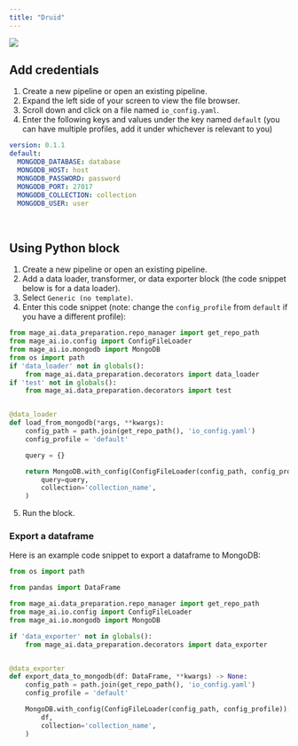 ```yaml
---
title: "Druid"
---
```


![](https://upload.wikimedia.org/wikipedia/commons/thumb/9/93/MongoDB_Logo.svg/2560px-MongoDB_Logo.svg.png)

## Add credentials

1. Create a new pipeline or open an existing pipeline.
2. Expand the left side of your screen to view the file browser.
3. Scroll down and click on a file named `io_config.yaml`.
4. Enter the following keys and values under the key named `default` (you can
   have multiple profiles, add it under whichever is relevant to you)

```yaml
version: 0.1.1
default:
  MONGODB_DATABASE: database
  MONGODB_HOST: host
  MONGODB_PASSWORD: password
  MONGODB_PORT: 27017
  MONGODB_COLLECTION: collection
  MONGODB_USER: user
```

<br />

## Using Python block


1. Create a new pipeline or open an existing pipeline.
2. Add a data loader, transformer, or data exporter block (the code snippet
   below is for a data loader).
3. Select `Generic (no template)`.
4. Enter this code snippet (note: change the `config_profile` from `default` if
   you have a different profile):

```python
from mage_ai.data_preparation.repo_manager import get_repo_path
from mage_ai.io.config import ConfigFileLoader
from mage_ai.io.mongodb import MongoDB
from os import path
if 'data_loader' not in globals():
    from mage_ai.data_preparation.decorators import data_loader
if 'test' not in globals():
    from mage_ai.data_preparation.decorators import test


@data_loader
def load_from_mongodb(*args, **kwargs):
    config_path = path.join(get_repo_path(), 'io_config.yaml')
    config_profile = 'default'

    query = {}

    return MongoDB.with_config(ConfigFileLoader(config_path, config_profile)).load(
        query=query,
        collection='collection_name',
    )
```

5. Run the block.


### Export a dataframe

Here is an example code snippet to export a dataframe to MongoDB:

```python
from os import path

from pandas import DataFrame

from mage_ai.data_preparation.repo_manager import get_repo_path
from mage_ai.io.config import ConfigFileLoader
from mage_ai.io.mongodb import MongoDB

if 'data_exporter' not in globals():
    from mage_ai.data_preparation.decorators import data_exporter


@data_exporter
def export_data_to_mongodb(df: DataFrame, **kwargs) -> None:
    config_path = path.join(get_repo_path(), 'io_config.yaml')
    config_profile = 'default'

    MongoDB.with_config(ConfigFileLoader(config_path, config_profile)).export(
        df,
        collection='collection_name',
    )
```